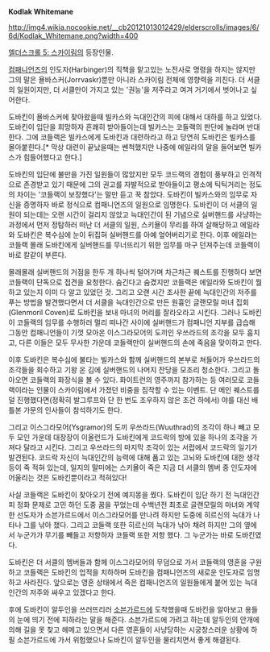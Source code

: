 '''Kodlak Whitemane'''

http://img4.wikia.nocookie.net/__cb20121013012429/elderscrolls/images/6/6d/Kodlak_Whitemane.png?width=400

[[엘더스크롤 5: 스카이림]]의 등장인물.

[[컴패니언즈]]의 인도자(Harbinger)의 직책을 맡고있는 노전사로 명령을 하지는 않지만 그의 말은 욜바스커(Jorrvaskr)뿐만 아니라 스카이림 전체에 영향력을 끼친다. 더 서클의 일원이지만, 더 서클만이 가지고 있는 '권능'을 저주라고 여겨 거기에서 벗어나고 싶어한다.

도바킨이 욜바스커에 찾아왔을때 빌카스와 늑대인간의 피에 대해서 대하를 하고 있었다. 도바킨이 입단을 희망하자 흔쾌히 받아들이는데 빌카스는 코들랙의 판단에 놀라며 반대한다. 그에 코들랙은 빌카스에게 도바킨과 대련하라고 하고 당연히 도바킨은 빌카스를 몰아붙힌다.[* 막상 대련이 끝났을때는 쎈척했지만 나중에 에일라의 말을 들어보면 빌카스가 힘들어했다고 한다.]

도바킨의 입단에 불만을 가진 일원들이 많았지만 모두 코드랙의 경험이 풍부하고 인격적으로 존경받고 있기 때문에 그의 권고를 자발적으로 받아들이고 평소에 틱틱거리는 정도의 차이는 '코들랙이 보장했다'는 말만 듣고 꾹 참았다. 도바킨이 빌카스와의 임무로 자신을 증명하자 바로 정식으로 컴패니언즈의 일원으로 임명한다. 도바킨이 더 서클의 일원이 되는데는 오랜 시간이 걸리지 않았고 늑대인간이 된 기념으로 실버핸드를 사냥하는 과정에서 먼저 정탐하러 떠난 더 서클의 일원, 스키욜이 무리를 하여 살해당하고 에일라와 도바킨은 복수심에 눈이 뒤집혀 실버핸드를 아예 엎어버리기로 한다. 이후 에일라는 코들랙 몰래 도바킨에게 실버핸드를 무너뜨리기 위한 임무를 마구 던져주는데 코들랙이 바로 칼같이 부른다.

몰래몰래 실버핸드의 거점을 한두 개 하나씩 털어가며 차근차근 퀘스트를 진행하다 보면 코들랙이 단독으로 접견을 요청한다. 숨긴다고 숨겼지만 코들랙은 에일라와 도바킨이 뭘 하고 있는지 이미 다 알고 있었던 것. 그리고 오랜 시간 조사한 끝에 늑대인간의 저주를 푸는 방법을 발견했다면서 더 서클을 늑대인간으로 만든 원흉인 글랜모릴 마녀 집회(Glenmoril Coven)로 도바킨을 보내 마녀의 머리를 잘라오라고 시킨다. 그러나 도바킨이 코들랙의 임무를 수행하러 멀리 떠나간 사이에 실버핸드가 컴패니언 지부를 급습해 그동안 컴패니언들이 기껏 모아온 이스그라모어의 도끼인 우쓰라드의 조각을 모두 훔치고, 다른 이들은 모두 무사한 가운데 코들랙만이 실버핸드의 손에 죽음을 맞이하고 만다.

이후 도바킨은 복수심에 불타는 빌카스와 함께 실버핸드의 본부로 쳐들어가 우쓰라드의 조각들을 회수하고 기왕 온 김에 실버핸드의 나머지 잔당을 모조리 청소한다. 그리고 돌아오면 코들랙의 화장식을 볼 수 있다. 화이트런의 영주까지 참가하는 등 여러모로 코들랙이라는 인물이 스카이림에서 가졌던 비중을 짐작할 수 있는 이벤트. 단 메인 퀘스트를 덜 진행했다면(정확히 발그루프와 단 한 번도 조우하지 않은 조건 하에서) 야를 대신 배틀본 가문의 인사들이 참석하기도 한다.

그리고 이스그라모어(Ysgramor)의 도끼 우쓰라드(Wuuthrad)의 조각이 하나 빼고 모두 모인 가운데 대장장이 이올런드가 도바킨에게 코드락의 방에 있을 하나의 조각을 가져다 달라고 시킨다. 그리고 우쓰라드의 마지막 조각이 있는 서랍에서 코드락의 일기가 발견된다. 코드락 자신이 늑대인간의 능력에 대해 품고 있는 고뇌와 도바킨에 대한 생각 등이 죽 적혀 있는데, 일지의 말미에는 스키욜이 죽은 지금 더 서클의 멤버 중 인도자에 어울리는 것은 도바킨뿐이라고 적혀있다!

사실 코들랙은 도바킨이 찾아오기 전에 예지몽을 꿨다. 도바킨이 입단 하기 전 늑대인간 피 정화 문제로 고민 하던 도중 꿈을 꾸었는데 수백년전 최초로 글랜모릴의 마녀와 계약한 선도자가 소븐가르드에서 이스그라모어를 만나려 하지만 도중에 히르신의 늑대가 나타나 그를 낚아 챘다. 그리고 코들랙 또한 히르신의 늑대가 낚아 채려 하지만 그의 옆에서 누군가가 무기를 빼들고 저항하자 코들랙 또한 저항 했다. 그 누군가는 바로 도바킨였다.

도바킨은 더 서클의 멤버들과 함께 이스그라모어의 무덤으로 가서 코들랙의 영혼을 구원하고 코들랙은 도바킨의 업적을 치하하며 도바킨을 컴패니언즈의 새로운 인도자로 임명하고 사라진다. 앞으로는 영혼 상태에서 죽은 컴패니언즈의 일원들에게 붙어 있는 늑대인간의 저주와 싸우고 있겠다고 한다.

후에 도바킨이 알두인을 쓰러뜨리러 [[소븐가르드]]에 도착했을때 도바킨을 알아보고 용들의 눈에 띄기 전에 피하라는 말을 해준다. 소븐가르드에 가려고 하는데 알두인의 안개에 의해 길을 못 찾고 헤메고 있으면서 다른 영혼들이 사냥당하는 시궁창스러운 상황에 하필 소븐가르드에 가서 위험했으나 도바킨이 알두인을 물리치면서 좋게 해결된다.

